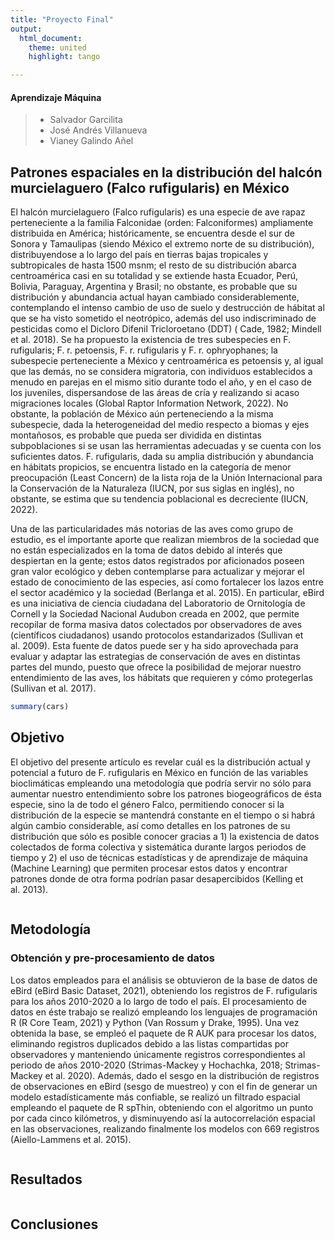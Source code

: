 ```yaml
---
title: "Proyecto Final"
output:
  html_document:
    theme: united
    highlight: tango

---
```

#### Aprendizaje Máquina
> - Salvador Garcilita
> - José Andrés Villanueva
> - Vianey Galindo Añel

## Patrones espaciales en la distribución del halcón murcielaguero (Falco rufigularis) en México 

El halcón murcielaguero (Falco rufigularis) es una especie de ave rapaz perteneciente a la familia Falconidae (orden: Falconiformes) ampliamente distribuida en América; históricamente, se encuentra desde el sur de Sonora y Tamaulipas (siendo México el extremo norte de su distribución), distribuyendose a lo largo del país en tierras bajas tropicales y subtropicales de hasta 1500 msnm; el resto de su distribución abarca centroamérica casi en su totalidad y se extiende hasta Ecuador, Perú, Bolivia, Paraguay, Argentina y Brasil; no obstante, es probable que su distribución y abundancia actual hayan cambiado considerablemente, contemplando el intenso cambio de uso de suelo y destrucción de hábitat al que se ha visto sometido el neotrópico, además del uso indiscriminado de pesticidas como el Dicloro Difenil Tricloroetano (DDT) ( Cade, 1982; Mindell et al. 2018).
Se ha propuesto la existencia de tres subespecies en F. rufigularis; F. r. petoensis, F. r. rufigularis y F. r. ophryophanes; la subespecie perteneciente a México y centroamérica es petoensis y, al igual que las demás, no se considera migratoria, con individuos establecidos a menudo en parejas en el mismo sitio durante todo el año, y en el caso de los juveniles, dispersandose de las áreas de cría y realizando si acaso migraciones locales (Global Raptor Information Network, 2022). No obstante, la población de México aún perteneciendo a la misma subespecie, dada la heterogeneidad del medio respecto a biomas y ejes montañosos, es probable que pueda ser dividida en distintas subpoblaciones si se usan las herramientas adecuadas y se cuenta con los suficientes datos. F. rufigularis, dada su amplia distribución y abundancia en hábitats propicios, se encuentra listado en la categoría de menor preocupación (Least Concern) de la lista roja de la Unión Internacional para la Conservación de la Naturaleza (IUCN, por sus siglas en inglés), no obstante, se estima que su tendencia poblacional es decreciente (IUCN, 2022). 

Una de las particularidades más notorias de las aves como grupo de estudio, es el importante aporte que realizan miembros de la sociedad que no están especializados en la toma de datos debido al interés que despiertan en la gente; estos datos registrados por aficionados poseen gran valor ecológico y deben contemplarse para actualizar y mejorar el estado de conocimiento de las especies, así como fortalecer los lazos entre el sector académico y la sociedad (Berlanga et al. 2015). En particular, eBird es una iniciativa de ciencia ciudadana del Laboratorio de Ornitología de Cornell y la Sociedad Nacional Audubon creada en 2002, que permite recopilar de forma masiva datos colectados por observadores de aves (científicos ciudadanos) usando protocolos estandarizados (Sullivan et al. 2009). Esta fuente de datos puede ser y ha sido aprovechada para evaluar y adaptar las estrategias de conservación de aves en distintas partes del mundo, puesto que ofrece la posibilidad de mejorar nuestro entendimiento de las aves, los hábitats que requieren y cómo protegerlas (Sullivan et al. 2017).



```r
summary(cars)
```

## Objetivo

El objetivo del presente artículo es revelar cuál es la distribución actual y potencial a futuro de F. rufigularis en México en función de las variables bioclimáticas empleando una metodología que podría servir no sólo para aumentar nuestro entendimiento sobre los patrones biogeográficos de ésta especie, sino la de todo el género Falco, permitiendo conocer si la distribución de la especie se mantendrá constante en el tiempo o si habrá algún cambio considerable, así como detalles en los patrones de su distribución que sólo es posible conocer gracias a 1) la existencia de datos colectados de forma colectiva y sistemática durante largos periodos de tiempo y 2) el uso de técnicas estadísticas y de aprendizaje de máquina (Machine Learning) que permiten procesar estos datos y encontrar patrones donde de otra forma podrían pasar desapercibidos (Kelling et al. 2013).
```{}

```

## Metodología

### Obtención y pre-procesamiento de datos
Los datos empleados para el análisis se obtuvieron de la base de datos de eBird (eBird Basic Dataset, 2021), obteniendo los registros de F. rufigularis para los años 2010-2020 a lo largo de todo el país. El procesamiento de datos en éste trabajo se realizó empleando los lenguajes de programación R (R Core Team, 2021) y Python (Van Rossum y Drake, 1995). 
Una vez obtenida la base, se empleó el paquete de R AUK para procesar los datos, eliminando registros duplicados debido a las listas compartidas por observadores y manteniendo únicamente registros correspondientes al periodo de años 2010-2020 (Strimas-Mackey y  Hochachka, 2018; Strimas-Mackey et al. 2020). Además,  dado el sesgo en la distribución de registros de observaciones en eBird (sesgo de muestreo) y con el fin de generar un modelo estadísticamente más confiable, se realizó un filtrado espacial empleando el paquete de R spThin, obteniendo con el algoritmo un punto por cada cinco kilómetros, y disminuyendo así la autocorrelación espacial en las observaciones, realizando finalmente los modelos con 669 registros (Aiello-Lammens et al. 2015). 


```{}

```

## Resultados

```{}

```

## Conclusiones 

```{}

```




